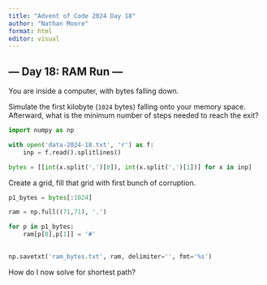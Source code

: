 ```yaml
---
title: "Advent of Code 2024 Day 18"
author: "Nathan Moore"
format: html
editor: visual
---
```


## --- Day 18: RAM Run ---

You are inside a computer, with bytes falling down.

Simulate the first kilobyte (`1024` bytes) falling onto your memory space. Afterward, what is the minimum number of steps needed to reach the exit?

```python

import numpy as np

with open('data-2024-18.txt', 'r') as f:
    inp = f.read().splitlines()

bytes = [[int(x.split(',')[0]), int(x.split(',')[1])] for x in inp]

```

Create a grid, fill that grid with first bunch of corruption.

```python

p1_bytes = bytes[:1024]

ram = np.full((71,71), '.')

for p in p1_bytes: 
    ram[p[0],p[1]] = '#'
    

np.savetxt('ram_bytes.txt', ram, delimiter='', fmt='%s')

```

How do I now solve for shortest path?

```python


```
